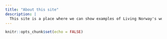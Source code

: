 ```yaml
---
title: "About this site"
description: |
  This site is a place where we can show examples of Living Norway's workflow
---
```


```r
knitr::opts_chunk$set(echo = FALSE)
```

